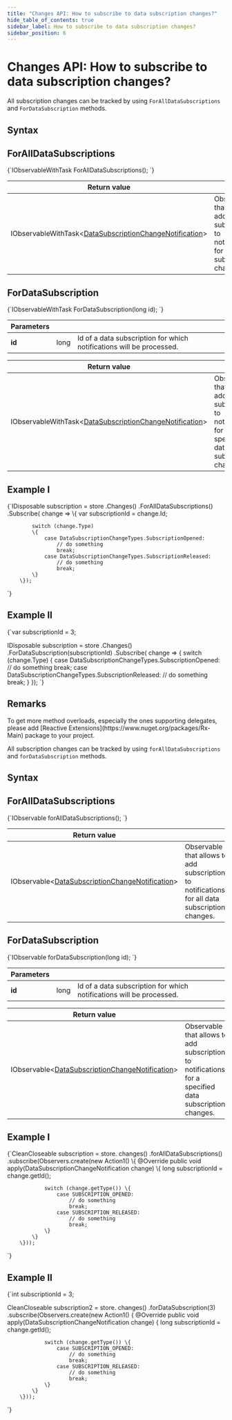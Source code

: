 ```yaml
---
title: "Changes API: How to subscribe to data subscription changes?"
hide_table_of_contents: true
sidebar_label: How to subscribe to data subscription changes?
sidebar_position: 6
---
```





# Changes API: How to subscribe to data subscription changes?
<LanguageSwitcher supportedLanguages={supportedLanguages} />
<LanguageContent language="csharp">


All subscription changes can be tracked by using `ForAllDataSubscriptions` and `ForDataSubscription` methods.

## Syntax

## ForAllDataSubscriptions
<TabItem value="data_subscription_changes_1" label="data_subscription_changes_1">
<CodeBlock language="csharp">
{`IObservableWithTask<DataSubscriptionChangeNotification>
	ForAllDataSubscriptions();
`}
</CodeBlock>
</TabItem>

| Return value | |
| ------------- | ----- |
| IObservableWithTask&lt;[DataSubscriptionChangeNotification](../../glossary/data-subscription-change-notification.mdx)&gt; | Observable that allows to add subscriptions to notifications for all data subscription changes. |



## ForDataSubscription

<TabItem value="data_subscription_changes_3" label="data_subscription_changes_3">
<CodeBlock language="csharp">
{`IObservableWithTask<DataSubscriptionChangeNotification> 
	ForDataSubscription(long id);
`}
</CodeBlock>
</TabItem>

| Parameters | | |
| ------------- | ------------- | ----- |
| **id** | long | Id of a data subscription for which notifications will be processed. |

| Return value | |
| ------------- | ----- |
| IObservableWithTask&lt;[DataSubscriptionChangeNotification](../../glossary/data-subscription-change-notification.mdx)&gt; | Observable that allows to add subscriptions to notifications for a specified data subscription changes. |



## Example I

<TabItem value="data_subscription_changes_2" label="data_subscription_changes_2">
<CodeBlock language="csharp">
{`IDisposable subscription = store
	.Changes()
	.ForAllDataSubscriptions()
	.Subscribe(
		change =>
		\{
			var subscriptionId = change.Id;

			switch (change.Type)
			\{
				case DataSubscriptionChangeTypes.SubscriptionOpened:
					// do something
					break;
				case DataSubscriptionChangeTypes.SubscriptionReleased:
					// do something
					break;
			\}
		\});
`}
</CodeBlock>
</TabItem>

## Example II

<TabItem value="data_subscription_changes_4" label="data_subscription_changes_4">
<CodeBlock language="csharp">
{`var subscriptionId = 3;

IDisposable subscription = store
	.Changes()
	.ForDataSubscription(subscriptionId)
	.Subscribe(
		change =>
		\{
			switch (change.Type)
			\{
				case DataSubscriptionChangeTypes.SubscriptionOpened:
					// do something
					break;
				case DataSubscriptionChangeTypes.SubscriptionReleased:
					// do something
					break;
			\}
		\});
`}
</CodeBlock>
</TabItem>

## Remarks

<Admonition type="info" title="">
To get more method overloads, especially the ones supporting delegates, please add [Reactive Extensions](https://www.nuget.org/packages/Rx-Main) package to your project.
</Admonition>


</LanguageContent>
<LanguageContent language="java">


All subscription changes can be tracked by using `forAllDataSubscriptions` and `forDataSubscription` methods.

## Syntax

## ForAllDataSubscriptions
<TabItem value="data_subscription_changes_1" label="data_subscription_changes_1">
<CodeBlock language="java">
{`IObservable<DataSubscriptionChangeNotification> forAllDataSubscriptions();
`}
</CodeBlock>
</TabItem>

| Return value | |
| ------------- | ----- |
| IObservable&lt;[DataSubscriptionChangeNotification](../../glossary/data-subscription-change-notification.mdx)&gt; | Observable that allows to add subscriptions to notifications for all data subscription changes. |



## ForDataSubscription

<TabItem value="data_subscription_changes_3" label="data_subscription_changes_3">
<CodeBlock language="java">
{`IObservable<DataSubscriptionChangeNotification> forDataSubscription(long id);
`}
</CodeBlock>
</TabItem>

| Parameters | | |
| ------------- | ------------- | ----- |
| **id** | long | Id of a data subscription for which notifications will be processed. |

| Return value | |
| ------------- | ----- |
| IObservable&lt;[DataSubscriptionChangeNotification](../../glossary/data-subscription-change-notification.mdx)&gt; | Observable that allows to add subscriptions to notifications for a specified data subscription changes. |



## Example I

<TabItem value="data_subscription_changes_2" label="data_subscription_changes_2">
<CodeBlock language="java">
{`CleanCloseable subscription = store.
        changes()
        .forAllDataSubscriptions()
        .subscribe(Observers.create(new Action1<DataSubscriptionChangeNotification>() \{
            @Override
            public void apply(DataSubscriptionChangeNotification change) \{
                long subscriptionId = change.getId();

                switch (change.getType()) \{
                    case SUBSCRIPTION_OPENED:
                        // do something
                        break;
                    case SUBSCRIPTION_RELEASED:
                        // do something
                        break;
                \}
            \}
        \}));
`}
</CodeBlock>
</TabItem>

## Example II

<TabItem value="data_subscription_changes_4" label="data_subscription_changes_4">
<CodeBlock language="java">
{`int subscriptionId = 3;

CleanCloseable subscription2 = store.
        changes()
        .forDataSubscription(3)
        .subscribe(Observers.create(new Action1<DataSubscriptionChangeNotification>() \{
            @Override
            public void apply(DataSubscriptionChangeNotification change) \{
                long subscriptionId = change.getId();

                switch (change.getType()) \{
                    case SUBSCRIPTION_OPENED:
                        // do something
                        break;
                    case SUBSCRIPTION_RELEASED:
                        // do something
                        break;
                \}
            \}
        \}));
`}
</CodeBlock>
</TabItem>


</LanguageContent>

<!---
- [How to create a data subscription?](../../client-api/data-subscriptions/how-to-create-data-subscription)

-->